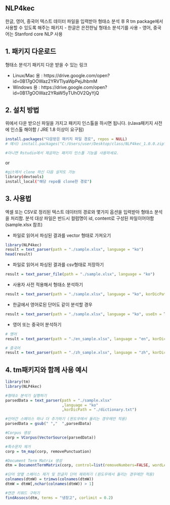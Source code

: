 ## NLP4kec

한글, 영어, 중국어 텍스트 데이터 파일을 입력받아 형태소 분석 후 R tm package에서 사용할 수 있도록 해주는 패키지
 - 한글은 은전한닢 형태소 분석기를 사용
 - 영어, 중국어는 Stanford core NLP 사용


## 1. 패키지 다운로드
  
  형태소 분석기 패키지 다운 받을 수 있는 링크

  - Linux/Mac 용 : https://drive.google.com/open?id=0B17gOOWaz2YRVTlyaWpPejJhbmM
  - Windows 용 : https://drive.google.com/open?id=0B17gOOWaz2YRaW5yTUhOV2QyYjQ


## 2. 설치 방법
위에서 다운 받으신 파일을 가지고 패키지 인스톨을 하시면 됩니다. (rJava패키지 사전에 인스톨 해야함 / JRE 1.8 이상이 요구됨)
```r
install.packages("다운받은 패키지 파일 경로", repos = NULL)
# 예시) install.packages("C:/Users/user/Desktop/class/NLP4kec_1.0.0.zip" , repos=NULL)

#아니면 Rstudio에서 제공하는 패키지 인스톨 기능을 사용하세요.
```
or
```bash
#git에서 clone 하신 다음 설치도 가능
library(devtools)
install_local("해당 repo를 clone한 경로")
```


## 3. 사용법
엑셀 또는 CSV로 정리된 텍스트 데이터의 경로와 몇가지 옵션을 입력받아 형태소 분석을 처리함.
분석 대상 파일은 반드시 컬럼명이 id, content로 구성된 파일이어야함 (sample.xlsx 참조)
 
 - 파일로 읽어서 파싱된 결과를 vector 형태로 가져오기
```r
library(NLP4kec)
result = text_parser(path = "./sample.xlsx", language = "ko")
head(result)
```

 - 파일로 읽어서 파싱된 결과를 csv형태로 저장하기
```r
result = text_parser_file(path = "./sample.xlsx", language = "ko")
```

 - 사용자 사전 적용해서 형태소 분석하기
```r
result = text_parser(path = "./sample.xlsx", language = "ko", korDicPath = "dictionary 파일 경로")
```

 - 한글에서 영어로된 단어도 같이 분석할 경우
```r
result = text_parser(path = "./sample.xlsx", language = "ko", useEn = T)
```

 - 영어 또는 중국어 분석하기
```r
# 영어
result = text_parser(path = "./en_sample.xlsx", language = "en", korDicPath = "dictionary 파일 경로")

# 중국어
result = text_parser(path = "./zh_sample.xlsx", language = "zh", korDicPath = "dictionary 파일 경로")
```

## 4. tm패키지와 함께 사용 예시
```r
library(tm)
library(NLP4kec)

#형태소 분석기 실행하기
parsedData = text_parser(path = "./sample.xlsx"
                         ,language = "ko"
                         ,korDicPath = "./dictionary.txt")

#단어간 스페이스 하나 더 추가하기 (윈도우에서 돌리는 경우에만 적용)
parsedData = gsub(" ","  ",parsedData)

#Corpus 생성
corp = VCorpus(VectorSource(parsedData))

#특수문자 제거
corp = tm_map(corp, removePunctuation)

#Document Term Matrix 생성
dtm = DocumentTermMatrix(corp, control=list(removeNumbers=FALSE, wordLengths=c(2,Inf)))

#단어 양옆 스페이스 제거 및 한글자 단어 제외하기 (윈도우에서 돌리는 경우에만 적용)
colnames(dtmW) = trimws(colnames(dtmW))
dtmW = dtmW[,nchar(colnames(dtmW)) > 1]

#연관 키워드 구하기
findAssocs(dtm, terms = "냉장고", corlimit = 0.2)
```

